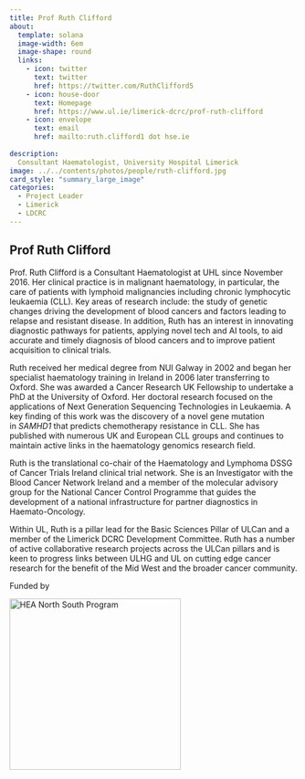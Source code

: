 ```yaml
---
title: Prof Ruth Clifford
about:
  template: solana
  image-width: 6em
  image-shape: round
  links:
    - icon: twitter
      text: twitter
      href: https://twitter.com/RuthClifford5
    - icon: house-door
      text: Homepage
      href: https://www.ul.ie/limerick-dcrc/prof-ruth-clifford
    - icon: envelope
      text: email
      href: mailto:ruth.clifford1 dot hse.ie
      
description: 
  Consultant Haematologist, University Hospital Limerick
image: ../../contents/photos/people/ruth-clifford.jpg
card_style: "summary_large_image"
categories:
  - Project Leader
  - Limerick
  - LDCRC
---
```


## Prof Ruth Clifford

Prof. Ruth Clifford is a Consultant Haematologist at UHL since November 2016. Her clinical practice is in malignant haematology, in particular, the care of patients with lymphoid malignancies including chronic lymphocytic leukaemia (CLL). Key areas of research include: the study of genetic changes driving the development of blood cancers and factors leading to relapse and resistant disease. In addition, Ruth has an interest in innovating diagnostic pathways for patients, applying novel tech and AI tools, to aid accurate and timely diagnosis of blood cancers and to improve patient acquisition to clinical trials.

Ruth received her medical degree from NUI Galway in 2002 and began her specialist haematology training in Ireland in 2006 later transferring to Oxford. She was awarded a Cancer Research UK Fellowship to undertake a PhD at the University of Oxford. Her doctoral research focused on the applications of Next Generation Sequencing Technologies in Leukaemia. A key finding of this work was the discovery of a novel gene mutation in *SAMHD1* that predicts chemotherapy resistance in CLL. She has published with numerous UK and European CLL groups and continues to maintain active links in the haematology genomics research field.

Ruth is the translational co-chair of the Haematology and Lymphoma DSSG of Cancer Trials Ireland clinical trial network. She is an Investigator with the Blood Cancer Network Ireland and a member of the molecular advisory group for the National Cancer Control Programme that guides the development of a national infrastructure for partner diagnostics in Haemato-Oncology.

Within UL, Ruth is a pillar lead for the Basic Sciences Pillar of ULCan and a member of the Limerick DCRC Development Committee. Ruth has a number of active collaborative research projects across the ULCan pillars and is keen to progress links between ULHG and UL on cutting edge cancer research for the benefit of the Mid West and the broader cancer community.

Funded by

[![HEA North South Program](contents/logo/NSRP%20Logo%20(Final).png){#HEA_logo width="300"}](hea.ie)
